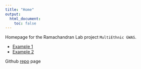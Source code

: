 ```yaml
---
title: "Home"
output:
  html_document:
    toc: false
---
```


Homepage for the Ramachandran Lab project `MultiEthnic GWAS`.

* [Example 1][example1]
* [Example 2][example2]

Github [repo][gitrepo1] page

[example1]: https://mturchin20.github.io/MultiEthnicGWAS/Example1.html
[example2]: https://mturchin20.github.io/MultiEthnicGWAS/Example2.html
[gitrepo1]: https://github.com/mturchin20/MultiEthnicGWAS

